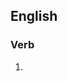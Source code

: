 ==English==

===Verb===
{{head|en|present participle}}

# {{present participle of|cannon|lang=en|nocat=1}}
